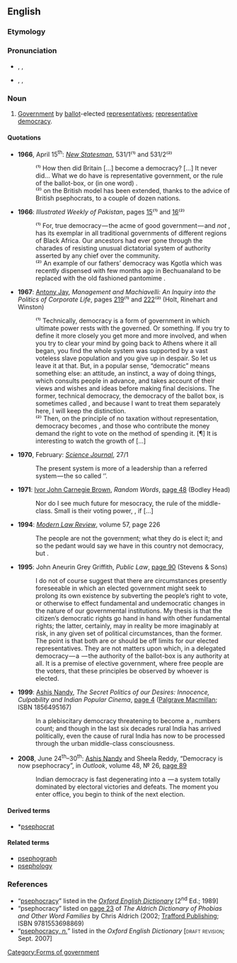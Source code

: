 ==English==

===Etymology===
{{confix|pseph|-o-|cracy}}

===Pronunciation===
* {{a|RP}} {{enPR|psĭfŏʹkrəsi|psēfŏʹkrəsi|psĕfŏʹkrəsi}}, {{IPA|/psɪˈfɒkɹəsi/|/psiːˈfɒkɹəsi/|/psɛˈfɒkɹəsi/}}, {{SAMPA|/psI"fQkr\@si/|/psi:"fQkr\@si/|/psE"fQkr\@si/}}
* {{a|US}} {{enPR|psēfŏʹkrəsi}}, {{IPA|/psiˈfɑkɻəsi/}}, {{SAMPA|/psi"fAkr\`@si/}}

===Noun===
{{en-noun|-|pl=[[*]]'''psephocracies'''}}

# [[government|Government]] by [[ballot]]-elected [[representative]]s; [[representative democracy]]. {{non-gloss definition|Often contrasted with [[democracy]], wherewith it is [[depreciatory|depreciatorily]] compared for its lack of [[demotic]] participation in the political [[process]] outside of [[election]]s.}}

====Quotations====
* '''1966''', April 15<sup>th</sup>: ''[[w:New Statesman|New Statesman]]'', 531/1⁽¹⁾<!-- ? --> and 531/2⁽²⁾<!-- ? -->
*: ⁽¹⁾ How then did Britain […] become a democracy? […] It never did… What we do have is representative government, or the rule of the ballot-box, or (in one word) {{q|psephocracy}}.
*: ⁽²⁾ {{q|Psephocracy}} on the British model has been extended, thanks to the advice of British psephocrats, to a couple of dozen nations.
* '''1966''': ''Illustrated Weekly of Pakistan'', pages <span class="plainlinks">[http://books.google.co.uk/books?lr=&ei=BwqJS_D_DpbqyASqyPXtDQ&cd=10&num=100&as_brr=0&id=D-ANAQAAIAAJ&dq=%22psephocracy%22&q=%22psephocracy+has+its+exemplar%22 15]⁽¹⁾ and [http://books.google.co.uk/books?lr=&ei=BwqJS_D_DpbqyASqyPXtDQ&cd=10&num=100&as_brr=0&id=D-ANAQAAIAAJ&dq=%22psephocracy%22&q=%22pantomime+psephocracy%22 16]</span>⁽²⁾
*: ⁽¹⁾ For, true democracy — the acme of good government — and ''not'' {{q|psephocracy}}, has its exemplar in all traditional governments of different regions of Black Africa. Our ancestors had ever gone through the charades of resisting unusual dictatorial system<!-- [sic] --> of authority asserted by any chief over the community.
*: ⁽²⁾ An example of our fathers’ democracy was Kgotla which was recently dispensed with few<!-- [sic] --> months ago in Bechuanaland to be replaced with the old fashioned pantomime {{q|psephocracy}}.
* '''1967''': [[w:Antony Jay|Antony Jay]], ''Management and Machiavelli: An Inquiry into the Politics of Corporate Life'', pages <span class="plainlinks">[http://books.google.co.uk/books?lr=&ei=BwqJS_D_DpbqyASqyPXtDQ&cd=1&num=100&as_brr=0&id=2_FAAAAAIAAJ&dq=%22psephocracy%22&q=%22called+psephocracy%22 219]⁽¹⁾ and [http://books.google.co.uk/books?lr=&ei=BwqJS_D_DpbqyASqyPXtDQ&cd=1&num=100&as_brr=0&id=2_FAAAAAIAAJ&dq=%22psephocracy%22&q=%22democracy+becomes+psephocracy%22+%22growth+of+psephocracy%22 222]⁽²⁾</span> (Holt, Rinehart and Winston)
*: ⁽¹⁾ Technically, democracy is a form of government in which ultimate power rests with the governed. Or something. If you try to define it more closely you get more and more involved, and when you try to clear your mind by going back to Athens where it all began, you find the whole system was supported by a vast voteless slave population and you give up in despair. So let us leave it at that. But, in a popular sense, “democratic” means something else: an attitude, an instinct, a way of doing things, which consults people in advance, and takes account of their views and wishes and ideas before making final decisions. The former, technical democracy, the democracy of the ballot box, is sometimes called {{q|psephocracy}}, and because I want to treat them separately here, I will keep the distinction.
*: ⁽²⁾ Then, on the principle of no taxation without representation, democracy becomes {{q|psephocracy}}, and those who contribute the money demand the right to vote on the method of spending it. [¶] It is interesting to watch the growth of {{q|psephocracy}} […]
* '''1970''', February: ''<span class="plainlinks">[http://catalogue.nla.gov.au/Record/2298705 Science Journal]</span>'', 27/1<!-- ? -->
*: The present system<!-- (of government) --> is more of a leadership than a referred system — the so called ‘{{q|psephocracy}}’.
* '''1971''': [[w:Ivor Brown|Ivor John Carnegie Brown]], ''Random Words'', <span class="plainlinks">[http://books.google.co.uk/books?id=YD8oAAAAMAAJ&q=%22psephocracy%22&dq=%22psephocracy%22&lr=&num=100&as_brr=0&ei=BwqJS_D_DpbqyASqyPXtDQ&cd=9 page 48]</span> (Bodley Head)
*: Nor do I see much future for mesocracy, the rule of the middle-class. Small is their voting power, {{q|psephocracy}}, if […]
* '''1994''': ''[[w:Modern Law Review|Modern Law Review]]'', volume 57, page 226
*: The people are not the government; what they do is elect it; and so the pedant would say we have in this country not democracy, but {{q|psephocracy}}.
* '''1995''': John Aneurin Grey Griffith, ''Public Law'', <span class="plainlinks">[http://books.google.co.uk/books?id=F8VsAAAAIAAJ&q=%22psephocracy%22&dq=%22psephocracy%22&lr=&num=100&as_brr=0&ei=BwqJS_D_DpbqyASqyPXtDQ&cd=6 page 90]</span> (Stevens & Sons)
*: I do not of course suggest that there are circumstances presently foreseeable in which an elected government might seek to prolong its own existence by subverting the people’s right to vote, or otherwise to effect fundamental and undemocratic changes in the nature of our governmental institutions. My thesis is that the citizen’s democratic rights go hand in hand with other fundamental rights; the latter, certainly, may in reality be more imaginably at risk, in any given set of political circumstances, than the former. The point is that both are or should be off limits for our elected representatives. They are not matters upon which, in a delegated democracy — a {{q|psephocracy}} — the authority of the ballot-box is any authority at all. It is a premise of elective government, where free people are the voters, that these principles be observed by whoever is elected.
* '''1999''': [[w:Ashis Nandy|Ashis Nandy]], ''The Secret Politics of our Desires: Innocence, Culpability and Indian Popular Cinema'', <span class="plainlinks">[http://books.google.co.uk/books?id=5-mFd5pfgNsC&pg=PA4&dq=%22psephocracy%22&lr=&num=100&as_brr=0&ei=BwqJS_D_DpbqyASqyPXtDQ&cd=5#v=onepage&q=%22psephocracy%22&f=false page 4] ([http://www.palgrave-usa.com/catalog/product.aspx?isbn=1856495167 Palgrave Macmillan]</span>; ISBN 1856495167)
*: In a plebiscitary democracy threatening to become a {{q|psephocracy}}, numbers count; and though in the last six decades rural India has arrived politically, even the cause of rural India has now to be processed through the urban middle-class consciousness.
* '''2008''', June 24<sup>th</sup>–30<sup>th</sup>: [[w:Ashis Nandy|Ashis Nandy]] and Sheela Reddy, “Democracy is now psephocracy”, in ''Outlook'', volume 48, № 26, <span class="plainlinks">[http://books.google.co.uk/books?id=WTEEAAAAMBAJ&pg=PT24&dq=%22psephocracy%22&lr=&num=100&as_brr=0&ei=BwqJS_D_DpbqyASqyPXtDQ&cd=2#v=onepage&q=%22psephocracy%22&f=false page 89]</span>
*: Indian democracy is fast degenerating into a {{q|psephocracy}} — a system totally dominated by electoral victories and defeats. The moment you enter office, you begin to think of the next election.

====Derived terms====
* *[[Citations:psephocrat|psephocrat]] {{i|[[Wiktionary:Criteria for inclusion#Attestation|insufficient attestation]]}}<!-- listed in the OED: http://dictionary.oed.com/cgi/entry/30008280 -->

====Related terms====
* [[psephograph]] {{i|rare}}
* [[psephology]]

===References===
* “<span class="plainlinks">[http://ed2.oed.com/cgi/display/00191402 psephocracy]</span>” listed in the ''[[w:Oxford English Dictionary|Oxford English Dictionary]]'' [2<sup>nd</sup> Ed.; 1989]
* “psephocracy” listed on <span class="plainlinks">[http://books.google.co.uk/books?id=JKuyXm1h-zoC&pg=PA23&dq=%22psephocracy+voting%3B+a+constitution+determined+by+voting%22&lr=&num=100&as_brr=0&ei=JEmJS_CGOZ28M_3QxPgO&cd=1#v=onepage&q=%22psephocracy%20voting%3B%20a%20constitution%20determined%20by%20voting%22&f=false page 23] of ''The Aldrich Dictionary of Phobias and Other Word Families'' by Chris Aldrich (2002; [http://www.trafford.com/Bookstore/BookDetail.aspx?Book=177281 Trafford Publishing]</span>; ISBN 9781553698869)
* “<span class="plainlinks">[http://dictionary.oed.com/cgi/entry/50191398 psephocracy, ''n.'']</span>” listed in the ''Oxford English Dictionary'' [<span style="font-variant:small-caps">draft revision</span>; Sept. 2007]

[[Category:Forms of government]]